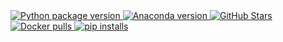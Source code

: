 <div
  style={{
    display: "flex"
  }}
  class="justify-center"
>
  <a
    style={{
      borderStyle: "none",
      marginTop: "0.125rem",
      marginBottom: "0.125rem",
    }}
    href="https://pypi.org/project/bigbytes/"
  >
    <img
      style={{
        margin: 0,
        cursor: "pointer",
      }}
      noZoom
      src="https://img.shields.io/pypi/v/bigbytes?color=orange"
      alt="Python package version"
    />
  </a>
  <a
    style={{
      borderStyle: "none",
      marginTop: "0.125rem",
      marginBottom: "0.125rem",
      marginLeft: "0.25rem",
      cursor: "default",
    }}
    href="https://anaconda.org/conda-forge/bigbytes"
  >
    <img
      style={{
        margin: 0,
        cursor: "pointer",
      }}
      noZoom
      src="https://anaconda.org/conda-forge/bigbytes/badges/version.svg"
      alt="Anaconda version"
    />
  </a>
  <a
    style={{
      borderStyle: "none",
      marginTop: "0.125rem",
      marginBottom: "0.125rem",
      marginLeft: "0.25rem",
    }}
    href="https://github.com/digitranslab/bigbytes"
  >
    <img
      style={{
        margin: 0,
        cursor: "pointer",
      }}
      noZoom
      src="https://img.shields.io/github/stars/digitranslab/bigbytes?logo=github"
      alt="GitHub Stars"
    />
  </a>
  <a
    style={{
      borderStyle: "none",
      marginTop: "0.125rem",
      marginBottom: "0.125rem",
      marginLeft: "0.25rem",
    }}
    href="https://hub.docker.com/r/bigbytes/bigbytes"
  >
    <img
      style={{
        margin: 0,
        cursor: "pointer",
      }}
      noZoom
      src="https://img.shields.io/docker/pulls/bigbytes/bigbytes.svg"
      alt="Docker pulls"
    />
  </a>
  <a
    style={{
      borderStyle: "none",
      marginTop: "0.125rem",
      marginBottom: "0.125rem",
      marginLeft: "0.25rem",
    }}
    href="https://pepy.tech/project/bigbytes"
  >
    <img
      style={{
        margin: 0,
        cursor: "pointer",
      }}
      noZoom
      src="https://static.pepy.tech/personalized-badge/bigbytes?period=total&units=international_system&left_color=grey&right_color=blue&left_text=pip%20installs"
      alt="pip installs"
    />
  </a>
</div>

